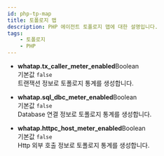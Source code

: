 ```yaml
---
id: php-tp-map
title: 토폴로지 맵
description: PHP 에이전트 토폴로지 맵에 대한 설명입니다.
tags:
    - 토폴로지
    - PHP
---
```


* **whatap.tx_caller_meter_enabled**<span class='type'>Boolean</span><br/>
    기본값 `false`<br/>
    트랜잭션 정보로 토폴로지 통계를 생성합니다.

* **whatap.sql_dbc_meter_enabled**<span class='type'>Boolean</span><br/>
    기본값 `false`<br/>
    Database 연결 정보로 토폴로지 통계를 생성합니다.

* **whatap.httpc_host_meter_enabled**<span class='type'>Boolean</span><br/>
    기본값 `false`<br/>
    Http 외부 호출 정보로 토폴로지 통계를 생성합니다.   